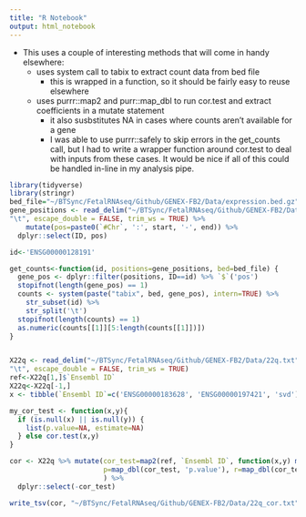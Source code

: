 ```yaml
---
title: "R Notebook"
output: html_notebook
---
```



- This uses a couple of interesting methods that will come in handy elsewhere:
    - uses system call to tabix to extract count data from bed file
        - this is wrapped in a function, so it should be fairly easy to reuse elsewhere
    - uses purrr::map2 and purr::map_dbl to run cor.test and extract coefficients in a mutate statement
        - it also susbstitutes NA in cases where counts aren't available for a gene
        - I was able to use purrr::safely to skip errors in the get_counts call, but I had to write a wrapper function around cor.test to deal with inputs from these cases. It would be nice if all of this could be handled in-line in my analysis pipe.
        
```r
library(tidyverse)
library(stringr)
bed_file="~/BTSync/FetalRNAseq/Github/GENEX-FB2/Data/expression.bed.gz"
gene_positions <- read_delim("~/BTSync/FetalRNAseq/Github/GENEX-FB2/Data/gene_pos.txt",
"\t", escape_double = FALSE, trim_ws = TRUE) %>%
    mutate(pos=paste0(`#Chr`, ':', start, '-', end)) %>% 
  dplyr::select(ID, pos)

id<-'ENSG00000128191'

get_counts<-function(id, positions=gene_positions, bed=bed_file) {
  gene_pos <- dplyr::filter(positions, ID==id) %>% `$`('pos')
  stopifnot(length(gene_pos) == 1)
  counts <- system(paste("tabix", bed, gene_pos), intern=TRUE) %>%
    str_subset(id) %>%
    str_split('\t')
  stopifnot(length(counts) == 1)
  as.numeric(counts[[1]][5:length(counts[[1]])])
}


X22q <- read_delim("~/BTSync/FetalRNAseq/Github/GENEX-FB2/Data/22q.txt",
"\t", escape_double = FALSE, trim_ws = TRUE)
ref<-X22q[1,]$`Ensembl ID`
X22q<-X22q[-1,]
x <- tibble(`Ensembl ID`=c('ENSG00000183628', 'ENSG00000197421', 'svd'))

my_cor_test <- function(x,y){
  if (is.null(x) || is.null(y)) {
    list(p.value=NA, estimate=NA)
  } else cor.test(x,y)
}

cor <- X22q %>% mutate(cor_test=map2(ref, `Ensembl ID`, function(x,y) my_cor_test(safely(get_counts)(x)$result, safely(get_counts)(y)$result)),
                       p=map_dbl(cor_test, 'p.value'), r=map_dbl(cor_test, 'estimate')
                       ) %>% 
  dplyr::select(-cor_test)

write_tsv(cor, "~/BTSync/FetalRNAseq/Github/GENEX-FB2/Data/22q_cor.txt")
```



